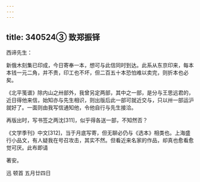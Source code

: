 ```yaml
---
---
---
```

title: 340524③ 致郑振铎
---




西谛先生：

新俄木刻集已印成，今日寄奉一本，想可与此信同时到达。此系从东京印来，每本本钱一元二角，并不贵，印工也不坏，但二百五十本恐怕难以卖完，则折本也必矣。

《北平笺谱》除内山之卅部外，我曾另定两部，其中之一部，是分与王思远君的，近日得他来信，始知亦与先生相识，则出版后此一部可就近交与，只以卅一部运沪就好了。一面则由我写信通知他，令他自行与先生接洽。

再版出时，写书签之两沈[311]，似乎得各送一部，不知然否？

《文学季刊》中文[312]，当于月底写寄，但无聊必仍与《选本》相类也。上海盛行小品文，有人疑我在号召攻击，其实不然。但看近来名家的作品，却真也愈看愈觉可厌。此布即请

著安。

迅 顿首 五月廿四日
